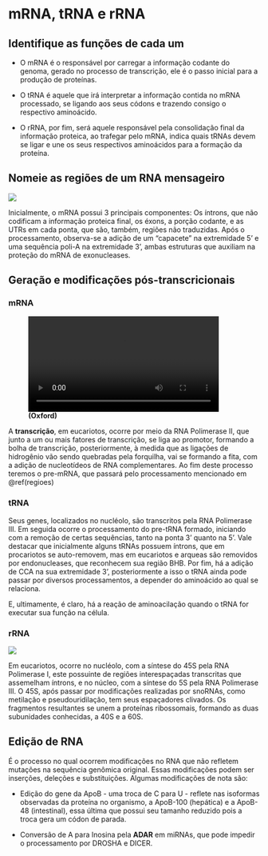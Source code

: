 # mRNA, tRNA e rRNA {#aula1}

## Identifique as funções de cada um

* O mRNA é o responsável por carregar a informação codante do genoma, gerado no processo de transcrição,
ele é o passo inicial para a produção de proteínas.

* O tRNA é aquele que irá interpretar a informação contida no mRNA processado, se ligando aos seus códons e trazendo consigo o respectivo aminoácido.

* O rRNA, por fim, será aquele responsável pela consolidação final da informação proteica, ao trafegar pelo mRNA, indica quais tRNAs devem se ligar e une os seus respectivos aminoácidos para a formação da proteína.

## Nomeie as regiões de um RNA mensageiro {#regioes}

![](./pics/estruturamrna.png)

Inicialmente, o mRNA possui 3 principais componentes: Os íntrons, que não codificam a informação proteica final, os éxons, a porção codante, e as UTRs em cada ponta, que são, também, regiões não traduzidas. Após o processamento, observa-se a adição de um "capacete" na extremidade 5' e uma sequência poli-A na extremidade 3', ambas estruturas que auxiliam na proteção do mRNA de exonucleases.

## Geração e modificações pós-transcricionais

### mRNA

![**(Oxford)**](./pics/transcription.webm){width="90%"}

A **transcrição**, em eucariotos, ocorre por meio da RNA Polimerase II, que junto a um ou mais fatores de transcrição, se liga
ao promotor, formando a bolha de transcrição, posteriormente, à medida que as ligações de hidrogênio vão sendo quebradas pela forquilha, vai se formando a fita, com a adição de nucleotídeos de RNA complementares. Ao fim deste processo teremos o pre-mRNA, que passará pelo processamento mencionado em \@ref(regioes)

### tRNA

Seus genes, localizados no nucléolo, são transcritos pela RNA Polimerase III. Em seguida ocorre o processamento do pre-tRNA formado, iniciando com a remoção de certas sequências, tanto na ponta 3' quanto na 5'. Vale destacar que inicialmente alguns tRNAs possuem íntrons, que em procariotos se auto-removem, mas em eucariotos e arqueas são removidos por endonucleases, que reconhecem sua região BHB. Por fim, há a adição de CCA na sua extremidade 3', posteriormente a isso o tRNA ainda pode passar por diversos processamentos, a depender do aminoácido ao qual se relaciona.

E, ultimamente, é claro, há a reação de aminoacilação quando o tRNA for executar sua função na célula.

### rRNA

![](./pics/rRNA synthesis.png)

Em eucariotos, ocorre no nucléolo, com a síntese do 45S pela RNA Polimerase I, este possuinte de regiões interespaçadas transcritas que assemelham íntrons, e no núcleo, com a síntese do 5S pela RNA Polimerase III. O 45S, após passar por modificações realizadas por snoRNAs, como metilação e pseudouridilação, tem seus espaçadores clivados. Os fragmentos resultantes se unem a proteínas ribossomais, formando as duas subunidades conhecidas, a 40S e a 60S. 

## Edição de RNA

É o processo no qual ocorrem modificações no RNA que não refletem mutações na sequência genômica original. Essas modificações podem ser inserções, deleções e substituições. Algumas modificações de nota são:

  * Edição do gene da ApoB - uma troca de C para U - reflete nas isoformas observadas da proteína no organismo, a ApoB-100 (hepática) e a ApoB-48 (intestinal), essa última que possui seu tamanho reduzido pois a troca gera um códon de parada.
  
  * Conversão de A para Inosina pela **ADAR** em miRNAs, que pode impedir o processamento por DROSHA e DICER.